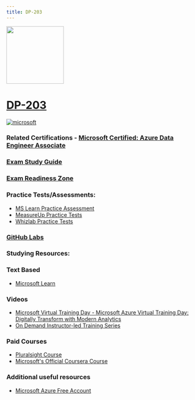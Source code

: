 ```yaml
---
title: DP-203
---
```


<img src="/dp-203.png" width="150" height="150">

# [DP-203](https://learn.microsoft.com/certifications/exams/dp-203?WT.mc_id=studentamb_165290)

<a href='https://learn.microsoft.com/en-us/certifications/browse/?type=role-based&levels=intermediate&WT.mc_id=studentamb_165290' target="_blank"><img alt='microsoft' src='https://img.shields.io/badge/associate-100000?style=for-the-badge&logo=microsoft&logoColor=white&labelColor=0078D4&color=212221'/></a> 

### Related Certifications - [Microsoft Certified: Azure Data Engineer Associate](https://learn.microsoft.com/en-us/certifications/azure-data-engineer?WT.mc_id=studentamb_165290)

### [Exam Study Guide](https://learn.microsoft.com/credentials/certifications/resources/study-guides/dp-203?WT.mc_id=studentamb_165290)
### [Exam Readiness Zone](https://learn.microsoft.com/en-us/shows/exam-readiness-zone/preparing-for-dp-203-design-and-implement-data-storage-1-of-3?WT.mc_id=studentamb_165290)

### Practice Tests/Assessments:
- [MS Learn Practice Assessment](https://learn.microsoft.com/certifications/exams/dp-203/practice/assessment?assessment-type=practice&assessmentId=49&WT.mc_id=studentamb_165290)
- [MeasureUp Practice Tests](https://www.measureup.com/microsoft-practice-test-dp-203-data-engineering-on-microsoft-azure.html#u44)
- [Whizlab Practice Tests](https://www.whizlabs.com/microsoft-azure-certification-dp-203/)

### [GitHub Labs](https://github.com/MicrosoftLearning/dp-203-azure-data-engineer)

### Studying Resources:

### Text Based
- [Microsoft Learn](https://learn.microsoft.com/certifications/exams/dp-203?WT.mc_id=studentamb_165290)

### Videos
- [Microsoft Virtual Training Day - Microsoft Azure Virtual Training Day: Digitally Transform with Modern Analytics](https://events.microsoft.com/en-us/allevents/?language=English&clientTimeZone=1&view=list&search=Microsoft%20Azure%20Virtual%20Training%20Day:%20Digitally%20Transform%20with%20Modern%20Analytics)
- [On Demand Instructor-led Training Series](https://learn.microsoft.com/en-us/shows/on-demand-instructor-led-training-series/?terms=DP-100&WT.mc_id=studentamb_165290)
### Paid Courses
- [Pluralsight Course](https://www.pluralsight.com/paths/microsoft-exam-dp-203-data-engineering-on-microsoft-azure)
- [Microsoft's Official Coursera Course](https://www.coursera.org/professional-certificates/microsoft-azure-dp-203-data-engineering)
### Additional useful resources
- [Microsoft Azure Free Account](https://azure.microsoft.com/en-us/offers/ms-azr-0044p?WT.mc_id=studentamb_165290)
